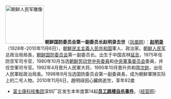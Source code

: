 [[File:Victorious Fatherland Liberation War Museum Monument4.jpg|120px|left|朝鲜人民军雕像]]
'''朝鲜国防委员会第一副委员长赵明录去世'''（[http://news.ifeng.com/world/detail_2010_11/07/3027574_0.shtml 凤凰网]）：'''[[赵明录]]'''（1928年-2010年11月6日），[[朝鮮民主主義人民共和国]]軍人、政治家。[[朝鲜人民军]]总政治局局長，[[朝鲜国防委员会]]第一副委员长。出生于中国吉林[[延吉]]，1975年任防空军司令官，1980年10月当选[[朝鲜劳动党]][[朝鲜劳动党中央委员会|中央委員]]和[[朝鲜劳动党中央军事委员会|中央軍事委员会]]委員，并任空軍司令官。1992年4月晋升人民軍大将，1995年10月晋升共和国[[朝鲜次帅列表|次帥]]，出任人民軍総政治局長。1998年9月当选国防委员会第一副委員長，成为朝鲜軍隊实际上的二号人物。2010年11月6日，趙明祿因心臟病逝世，享年82歲

* [[富士康科技集团]]深圳厂区发生本年度第14起'''[[2010年深圳富士康員工墜樓事件|员工跳楼自杀事件]]'''。（[http://www.cbmedia.cn/html/64/n-382864.html 经营网]）